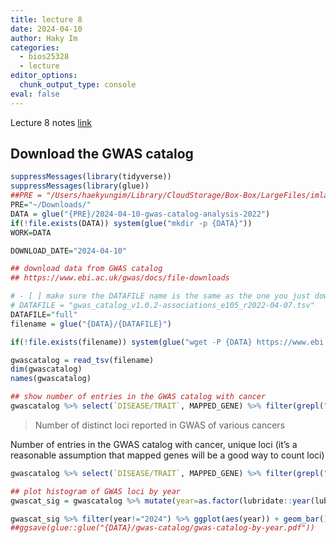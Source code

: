 ```yaml
---
title: lecture 8
date: 2024-04-10
author: Haky Im
categories:
  - bios25328
  - lecture
editor_options: 
  chunk_output_type: console
eval: false
---
```


Lecture 8 notes [link](https://www.icloud.com/keynote/025sZaAoLKDAekdsgjQ7-KAhg#L8-QTL-analysis-GTEx-2024)

## Download the GWAS catalog

```r
suppressMessages(library(tidyverse))
suppressMessages(library(glue))
##PRE = "/Users/haekyungim/Library/CloudStorage/Box-Box/LargeFiles/imlab-data/data-Github/web-data"
PRE="~/Downloads/"
DATA = glue("{PRE}/2024-04-10-gwas-catalog-analysis-2022")
if(!file.exists(DATA)) system(glue("mkdir -p {DATA}"))
WORK=DATA

DOWNLOAD_DATE="2024-04-10"

## download data from GWAS catalog
## https://www.ebi.ac.uk/gwas/docs/file-downloads

# - [ ] make sure the DATAFILE name is the same as the one you just downloaded
# DATAFILE = "gwas_catalog_v1.0.2-associations_e105_r2022-04-07.tsv"
DATAFILE="full"
filename = glue("{DATA}/{DATAFILE}")

if(!file.exists(filename)) system(glue("wget -P {DATA} https://www.ebi.ac.uk/gwas/api/search/downloads/full"))

```


```r

gwascatalog = read_tsv(filename)
dim(gwascatalog)
names(gwascatalog)

```


```r
## show number of entries in the GWAS catalog with cancer
gwascatalog %>% select(`DISEASE/TRAIT`, MAPPED_GENE) %>% filter(grepl("cancer",`DISEASE/TRAIT`)) %>% dim()

```

> Number of distinct loci reported in GWAS of various cancers

Number of entries in the GWAS catalog with cancer, unique loci (it's a reasonable assumption that mapped genes will be a good way to count loci)

```r

gwascatalog %>% select(`DISEASE/TRAIT`, MAPPED_GENE) %>% filter(grepl("cancer",`DISEASE/TRAIT`)) %>% unique() %>% dim()

```

```r
## plot histogram of GWAS loci by year
gwascat_sig = gwascatalog %>% mutate(year=as.factor(lubridate::year(lubridate::as_date(`DATE ADDED TO CATALOG`)))) %>% filter(`P-VALUE`<5e-8)

gwascat_sig %>% filter(year!="2024") %>% ggplot(aes(year)) + geom_bar() + theme_bw(base_size = 15) + scale_x_discrete(breaks=c("2008","2012","2016","2020","2022")) + xlab("year") + ylab("GWAS loci reported p<5e-8") + ggtitle(paste0("GWAS Catalog Downloaded ",DOWNLOAD_DATE) )
##ggsave(glue::glue("{DATA}/gwas-catalog/gwas-catalog-by-year.pdf"))

```

